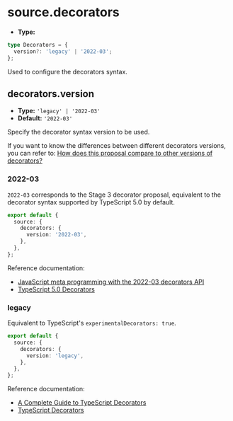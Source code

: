 # source.decorators

- **Type:**

```ts
type Decorators = {
  version?: 'legacy' | '2022-03';
};
```

Used to configure the decorators syntax.

## decorators.version

- **Type:** `'legacy' | '2022-03'`
- **Default:** `'2022-03'`

Specify the decorator syntax version to be used.

If you want to know the differences between different decorators versions, you can refer to: [How does this proposal compare to other versions of decorators?](https://github.com/tc39/proposal-decorators?tab=readme-ov-file#how-does-this-proposal-compare-to-other-versions-of-decorators)

### 2022-03

`2022-03` corresponds to the Stage 3 decorator proposal, equivalent to the decorator syntax supported by TypeScript 5.0 by default.

```ts title="rsbuild.config.ts"
export default {
  source: {
    decorators: {
      version: '2022-03',
    },
  },
};
```

Reference documentation:

- [JavaScript meta programming with the 2022-03 decorators API](https://2ality.com/2022/10/javascript-decorators.html)
- [TypeScript 5.0 Decorators](https://typescriptlang.org/docs/handbook/release-notes/typescript-5-0.html#decorators)

### legacy

Equivalent to TypeScript's `experimentalDecorators: true`.

```ts title="rsbuild.config.ts"
export default {
  source: {
    decorators: {
      version: 'legacy',
    },
  },
};
```

Reference documentation:

- [A Complete Guide to TypeScript Decorators](https://mirone.me/a-complete-guide-to-typescript-decorator/)
- [TypeScript Decorators](https://typescriptlang.org/docs/handbook/decorators.html)
